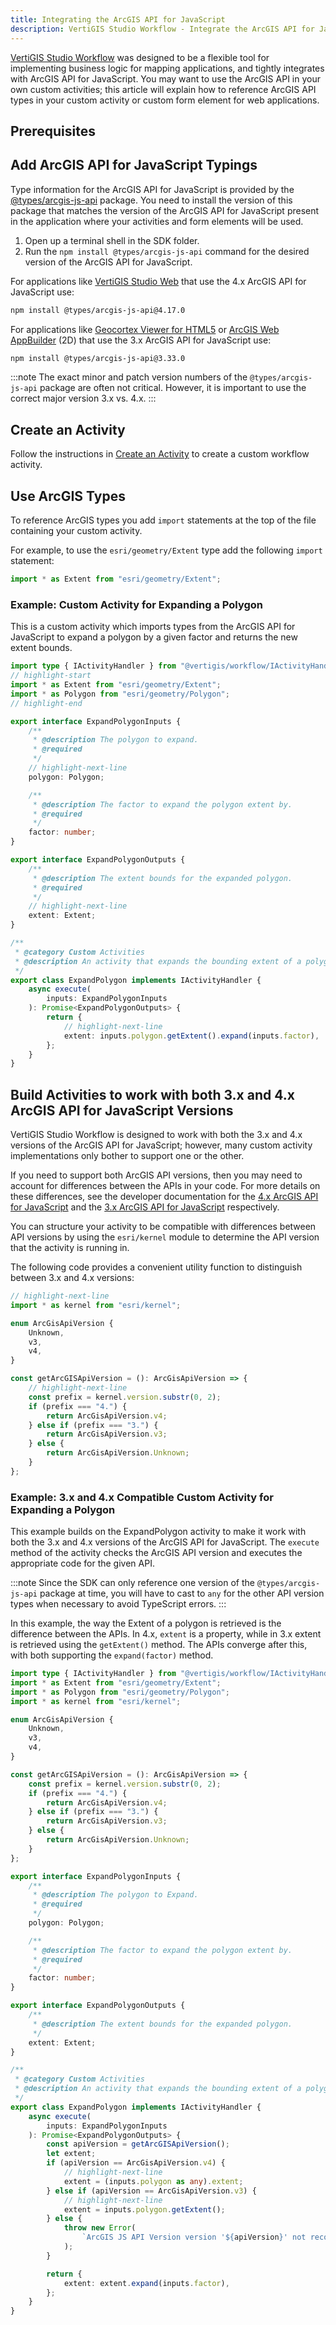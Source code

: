 ```yaml
---
title: Integrating the ArcGIS API for JavaScript
description: VertiGIS Studio Workflow - Integrate the ArcGIS API for JavaScript into custom activities for web applications
---
```



[VertiGIS Studio Workflow](https://apps.vertigisstudio.com/workflow/designer/) was designed to be a flexible tool for implementing business logic for mapping applications, and tightly integrates with ArcGIS API for JavaScript. You may want to use the ArcGIS API in your own custom activities; this article will explain how to reference ArcGIS API types in your custom activity or custom form element for web applications.

## Prerequisites

<WebPrereqs />

## Add ArcGIS API for JavaScript Typings

Type information for the ArcGIS API for JavaScript is provided by the [@types/arcgis-js-api](https://www.npmjs.com/package/@types/arcgis-js-api) package. You need to install the version of this package that matches the version of the ArcGIS API for JavaScript present in the application where your activities and form elements will be used.

1. Open up a terminal shell in the SDK folder.
1. Run the `npm install @types/arcgis-js-api` command for the desired version of the ArcGIS API for JavaScript.

For applications like [VertiGIS Studio Web](https://www.vertigisstudio.com/products/vertigis-studio-web/) that use the 4.x ArcGIS API for JavaScript use:

```sh
npm install @types/arcgis-js-api@4.17.0
```

For applications like [Geocortex Viewer for HTML5](https://docs.vertigisstudio.com/essentials/gvh/) or [ArcGIS Web AppBuilder](https://www.esri.com/en-us/arcgis/products/web-appbuilder/overview) (2D) that use the 3.x ArcGIS API for JavaScript use:

```sh
npm install @types/arcgis-js-api@3.33.0
```

:::note
The exact minor and patch version numbers of the `@types/arcgis-js-api` package are often not critical. However, it is important to use the correct major version 3.x vs. 4.x.
:::

## Create an Activity

Follow the instructions in [Create an Activity](sdk-web-create-activity.mdx) to create a custom workflow activity.

## Use ArcGIS Types

To reference ArcGIS types you add `import` statements at the top of the file containing your custom activity.

For example, to use the `esri/geometry/Extent` type add the following `import` statement:

```ts
import * as Extent from "esri/geometry/Extent";
```

### Example: Custom Activity for Expanding a Polygon

This is a custom activity which imports types from the ArcGIS API for JavaScript to expand a polygon by a given factor and returns the new extent bounds.

```ts
import type { IActivityHandler } from "@vertigis/workflow/IActivityHandler";
// highlight-start
import * as Extent from "esri/geometry/Extent";
import * as Polygon from "esri/geometry/Polygon";
// highlight-end

export interface ExpandPolygonInputs {
    /**
     * @description The polygon to expand.
     * @required
     */
    // highlight-next-line
    polygon: Polygon;

    /**
     * @description The factor to expand the polygon extent by.
     * @required
     */
    factor: number;
}

export interface ExpandPolygonOutputs {
    /**
     * @description The extent bounds for the expanded polygon.
     * @required
     */
    // highlight-next-line
    extent: Extent;
}

/**
 * @category Custom Activities
 * @description An activity that expands the bounding extent of a polygon by a given factor.
 */
export class ExpandPolygon implements IActivityHandler {
    async execute(
        inputs: ExpandPolygonInputs
    ): Promise<ExpandPolygonOutputs> {
        return {
            // highlight-next-line
            extent: inputs.polygon.getExtent().expand(inputs.factor),
        };
    }
}
```

## Build Activities to work with both 3.x and 4.x ArcGIS API for JavaScript Versions

VertiGIS Studio Workflow is designed to work with both the 3.x and 4.x versions of the ArcGIS API for JavaScript; however, many custom activity implementations only bother to support one or the other.

If you need to support both ArcGIS API versions, then you may need to account for differences between the APIs in your code. For more details on these differences, see the developer documentation for the [4.x ArcGIS API for JavaScript](https://developers.arcgis.com/javascript/) and the [3.x ArcGIS API for JavaScript](https://developers.arcgis.com/javascript/3/) respectively.

You can structure your activity to be compatible with differences between API versions by using the `esri/kernel` module to determine the API version that the activity is running in.

The following code provides a convenient utility function to distinguish between 3.x and 4.x versions:

```ts
// highlight-next-line
import * as kernel from "esri/kernel";

enum ArcGisApiVersion {
    Unknown,
    v3,
    v4,
}

const getArcGISApiVersion = (): ArcGisApiVersion => {
    // highlight-next-line
    const prefix = kernel.version.substr(0, 2);
    if (prefix === "4.") {
        return ArcGisApiVersion.v4;
    } else if (prefix === "3.") {
        return ArcGisApiVersion.v3;
    } else {
        return ArcGisApiVersion.Unknown;
    }
};
```

### Example: 3.x and 4.x Compatible Custom Activity for Expanding a Polygon

This example builds on the ExpandPolygon activity to make it work with both the 3.x and 4.x versions of the ArcGIS API for JavaScript. The `execute` method of the activity checks the ArcGIS API version and executes the appropriate code for the given API.

:::note
Since the SDK can only reference one version of the `@types/arcgis-js-api` package at time, you will have to cast to `any` for the other API version types when necessary to avoid TypeScript errors.
:::

In this example, the way the Extent of a polygon is retrieved is the difference between the APIs. In 4.x, `extent` is a property, while in 3.x extent is retrieved using the `getExtent()` method. The APIs converge after this, with both supporting the `expand(factor)` method.

```ts
import type { IActivityHandler } from "@vertigis/workflow/IActivityHandler";
import * as Extent from "esri/geometry/Extent";
import * as Polygon from "esri/geometry/Polygon";
import * as kernel from "esri/kernel";

enum ArcGisApiVersion {
    Unknown,
    v3,
    v4,
}

const getArcGISApiVersion = (): ArcGisApiVersion => {
    const prefix = kernel.version.substr(0, 2);
    if (prefix === "4.") {
        return ArcGisApiVersion.v4;
    } else if (prefix === "3.") {
        return ArcGisApiVersion.v3;
    } else {
        return ArcGisApiVersion.Unknown;
    }
};

export interface ExpandPolygonInputs {
    /**
     * @description The polygon to Expand.
     * @required
     */
    polygon: Polygon;

    /**
     * @description The factor to expand the polygon extent by.
     * @required
     */
    factor: number;
}

export interface ExpandPolygonOutputs {
    /**
     * @description The extent bounds for the expanded polygon.
     */
    extent: Extent;
}

/**
 * @category Custom Activities
 * @description An activity that expands the bounding extent of a polygon by a given factor.
 */
export class ExpandPolygon implements IActivityHandler {
    async execute(
        inputs: ExpandPolygonInputs
    ): Promise<ExpandPolygonOutputs> {
        const apiVersion = getArcGISApiVersion();
        let extent;
        if (apiVersion == ArcGisApiVersion.v4) {
            // highlight-next-line
            extent = (inputs.polygon as any).extent;
        } else if (apiVersion == ArcGisApiVersion.v3) {
            // highlight-next-line
            extent = inputs.polygon.getExtent();
        } else {
            throw new Error(
                `ArcGIS JS API Version version '${apiVersion}' not recognized.`
            );
        }

        return {
            extent: extent.expand(inputs.factor),
        };
    }
}
```
